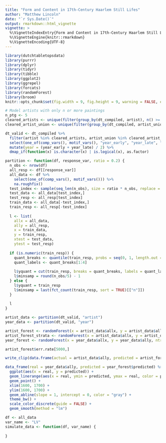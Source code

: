 ```yaml
---
title: "Form and Content in 17th-Century Haarlem Still Lifes"
author: "Matthew Lincoln"
date: "`r Sys.Date()`"
output: rmarkdown::html_vignette
vignette: >
  %\VignetteIndexEntry{Form and Content in 17th-Century Haarlem Still Lifes}
  %\VignetteEngine{knitr::rmarkdown}
  %\VignetteEncoding{UTF-8}
---
```


```r
library(dutchtabletopsdata)
library(purrr)
library(dplyr)
library(tidyr)
library(tibble)
library(ggplot2)
library(ggrepel)
library(forcats)
library(randomForest)
library(broom)
knitr::opts_chunk$set(fig.width = 9, fig.height = 9, warning = FALSE, echo = FALSE, cache = TRUE, dev = "pdf")
```

```r
# Model artists with only n or more paintings
n_ptg <- 5
cleared_artists <- unique(filter(group_by(dt_compiled, artist), n() >= n_ptg)$artist)
cleared_artist_union <- unique(filter(group_by(dt_compiled, artist_union), n() >= n_ptg)$artist_union)

dt_valid <- dt_compiled %>% 
  filter(artist %in% cleared_artists, artist_union %in% cleared_artist_union) %>% 
  select(one_of(comp_vars(), motif_vars(), "year_early", "year_late", "artist", "artist_union")) %>%
  mutate(year = (year_early + year_late) / 2) %>% 
  dmap_if(function(x) is.character(x) | is.logical(x), as.factor)

partition <- function(df, response_var, ratio = 0.2) {
  n_obs <- nrow(df)
  all_resp <- df[[response_var]]
  all_data <- df %>% 
    select(one_of(comp_vars(), motif_vars())) %>% 
    na.roughfix()
  test_index <- sample(seq_len(n_obs), size = ratio * n_obs, replace = FALSE)
  test_data <- all_data[test_index,]
  test_resp <- all_resp[test_index]
  train_data <- all_data[-test_index,]
  train_resp <- all_resp[-test_index]
  
  l <- list(
    allx = all_data,
    ally = all_resp,
    x = train_data,
    y = train_resp,
    xtest = test_data,
    ytest = test_resp)
  
  if (is.numeric(train_resp)) {
    quant_breaks <- quantile(train_resp, probs = seq(0, 1, length.out = 5))
    quant_labels <- quant_breaks[1:4]
    
    l$yquant = cut(train_resp, breaks = quant_breaks, labels = quant_labels)
    l$minsamp = round(n_obs/5) - 1
  } else {
    l$yquant = train_resp
    l$minsamp = last(fct_count(train_resp, sort = TRUE)[["n"]])
  }
  
  l
}

artist_data <- partition(dt_valid, "artist")
year_data <- partition(dt_valid, "year")

artist_forest <- randomForest(x = artist_data$allx, y = artist_data$ally, ntree = 5000, importance = TRUE, proximity = TRUE, do.trace = 100, keep.forest = TRUE)
artist_forest_strata <- randomForest(x = artist_data$allx, y = artist_data$ally, ntree = 5000, importance = TRUE, proximity = TRUE, do.trace = 100, keep.forest = TRUE, strata = artist_data$y, replace = TRUE, sampsize = 100)
year_forest <- randomForest(x = year_data$allx, y = year_data$ally, ntree = 5000, importance = TRUE, proximity = TRUE, do.trace = 100, keep.forest = TRUE)

artist_forest$err.rate[5000,]

write_clip(data.frame(actual = artist_data$ally, predicted = artist_forest$predicted))

data_frame(real = year_data$ally, predicted = year_forest$predicted) %>% 
  ggplot(aes(x = real, y = predicted)) +
  geom_linerange(aes(x = real, ymin = predicted, ymax = real, color = predicted > real)) +
  geom_point() +
  xlim(1600, 1700) +
  ylim(1600, 1700) +
  geom_abline(slope = 1, intercept = 0, color = "gray") +
  theme_bw() +
  scale_color_discrete(guide = FALSE) +
  geom_smooth(method = "lm")
```

```r
df <- all_data
var_name <- "LV"
simulate_data <- function(df, var_name) {
  
}
```



